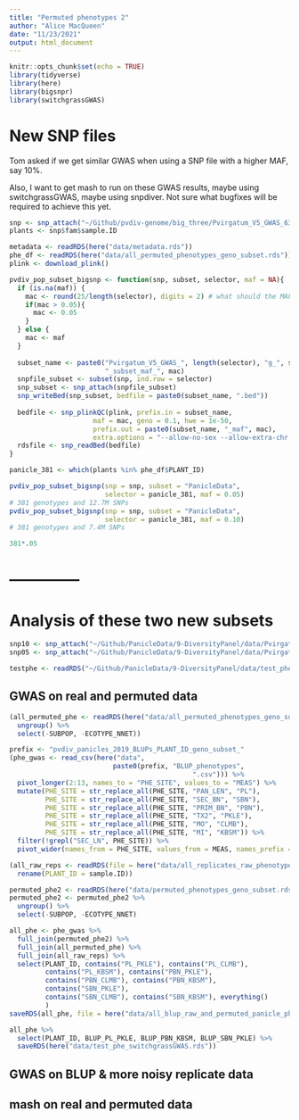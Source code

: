 ```yaml
---
title: "Permuted phenotypes 2"
author: "Alice MacQueen"
date: "11/23/2021"
output: html_document
---
```


```r
knitr::opts_chunk$set(echo = TRUE)
library(tidyverse)
library(here)
library(bigsnpr)
library(switchgrassGWAS)

```

# New SNP files

Tom asked if we get similar GWAS when using a SNP file with a higher MAF, say 10%.

Also, I want to get mash to run on these GWAS results, maybe using switchgrassGWAS, maybe using snpdiver. Not sure what bugfixes will be required to achieve this yet.

```r
snp <- snp_attach("~/Github/pvdiv-genome/big_three/Pvirgatum_V5_GWAS_630g_33M_big_three.rds")
plants <- snp$fam$sample.ID

metadata <- readRDS(here("data/metadata.rds"))
phe_df <- readRDS(here("data/all_permuted_phenotypes_geno_subset.rds"))
plink <- download_plink()
```

```r

pvdiv_pop_subset_bigsnp <- function(snp, subset, selector, maf = NA){
  if (is.na(maf)) {
    mac <- round(25/length(selector), digits = 2) # what should the MAF be?
    if(mac > 0.05){
      mac <- 0.05
    }
  } else {
    mac <- maf
  }
  
  subset_name <- paste0("Pvirgatum_V5_GWAS_", length(selector), "g_", subset, 
                        "_subset_maf_", mac)
  snpfile_subset <- subset(snp, ind.row = selector)
  snp_subset <- snp_attach(snpfile_subset)
  snp_writeBed(snp_subset, bedfile = paste0(subset_name, ".bed"))
  
  bedfile <- snp_plinkQC(plink, prefix.in = subset_name,
                     maf = mac, geno = 0.1, hwe = 1e-50, 
                     prefix.out = paste0(subset_name, "_maf", mac),
                     extra.options = "--allow-no-sex --allow-extra-chr --chr Chr01K Chr01N Chr02K Chr02N Chr03K Chr03N Chr04K Chr04N Chr05K Chr05N Chr06K Chr06N Chr07K Chr07N Chr08K Chr08N Chr09K Chr09N")
  rdsfile <- snp_readBed(bedfile)
}

```

```r
panicle_381 <- which(plants %in% phe_df$PLANT_ID)

```

```r
pvdiv_pop_subset_bigsnp(snp = snp, subset = "PanicleData", 
                        selector = panicle_381, maf = 0.05)
# 381 genotypes and 12.7M SNPs
pvdiv_pop_subset_bigsnp(snp = snp, subset = "PanicleData", 
                        selector = panicle_381, maf = 0.10)
# 381 genotypes and 7.4M SNPs
```

```r
381*.05
```
# --------------
# Analysis of these two new subsets
```r
snp10 <- snp_attach("~/Github/PanicleData/9-DiversityPanel/data/Pvirgatum_V5_GWAS_381g_PanicleData_subset_maf_0.1.rds")
snp05 <- snp_attach("~/Github/PanicleData/9-DiversityPanel/data/Pvirgatum_V5_GWAS_381g_PanicleData_subset_maf_0.05.rds")

testphe <- readRDS("~/Github/PanicleData/9-DiversityPanel/data/test_phe_switchgrassGWAS.rds")
```


## GWAS on real and permuted data
```r
(all_permuted_phe <- readRDS(here("data/all_permuted_phenotypes_geno_subset.rds")) %>%
  ungroup() %>%
  select(-SUBPOP, -ECOTYPE_NNET))

prefix <- "pvdiv_panicles_2019_BLUPs_PLANT_ID_geno_subset_"
(phe_gwas <- read_csv(here("data", 
                          paste0(prefix, "BLUP_phenotypes",
                                              ".csv"))) %>%
  pivot_longer(2:13, names_to = "PHE_SITE", values_to = "MEAS") %>%
  mutate(PHE_SITE = str_replace_all(PHE_SITE, "PAN_LEN", "PL"),
         PHE_SITE = str_replace_all(PHE_SITE, "SEC_BN", "SBN"),
         PHE_SITE = str_replace_all(PHE_SITE, "PRIM_BN", "PBN"),
         PHE_SITE = str_replace_all(PHE_SITE, "TX2", "PKLE"),
         PHE_SITE = str_replace_all(PHE_SITE, "MO", "CLMB"),
         PHE_SITE = str_replace_all(PHE_SITE, "MI", "KBSM")) %>%
  filter(!grepl("SEC_LN", PHE_SITE)) %>%
  pivot_wider(names_from = PHE_SITE, values_from = MEAS, names_prefix = "BLUP_"))

(all_raw_reps <- readRDS(file = here("data/all_replicates_raw_phenotypes_geno_subset.rds")) %>%
  rename(PLANT_ID = sample.ID))

permuted_phe2 <- readRDS(here("data/permuted_phenotypes_geno_subset.rds"))
permuted_phe2 <- permuted_phe2 %>%
  ungroup() %>%
  select(-SUBPOP, -ECOTYPE_NNET)

all_phe <- phe_gwas %>%
  full_join(permuted_phe2) %>%
  full_join(all_permuted_phe) %>%
  full_join(all_raw_reps) %>%
  select(PLANT_ID, contains("PL_PKLE"), contains("PL_CLMB"), 
         contains("PL_KBSM"), contains("PBN_PKLE"),
         contains("PBN_CLMB"), contains("PBN_KBSM"), 
         contains("SBN_PKLE"),
         contains("SBN_CLMB"), contains("SBN_KBSM"), everything()
         )
saveRDS(all_phe, file = here("data/all_blup_raw_and_permuted_panicle_phe_geno_subset.rds"))

all_phe %>%
  select(PLANT_ID, BLUP_PL_PKLE, BLUP_PBN_KBSM, BLUP_SBN_PKLE) %>%
  saveRDS(here("data/test_phe_switchgrassGWAS.rds"))
```


## GWAS on BLUP & more noisy replicate data

## mash on real and permuted data